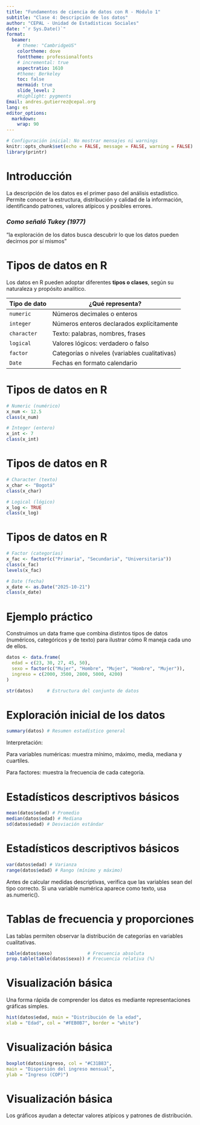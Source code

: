 ```yaml
---
title: "Fundamentos de ciencia de datos con R - Módulo 1"
subtitle: "Clase 4: Descripción de los datos"
author: "CEPAL - Unidad de Estadísticas Sociales"
date: "`r Sys.Date()`"
format: 
  beamer: 
    # theme: "CambridgeUS"
    colortheme: dove
    fonttheme: professionalfonts
    # incremental: true
    aspectratio: 1610
    #theme: Berkeley
    toc: false
    mermaid: true  
    slide_level: 2
    #highlight: pygments
Email: andres.gutierrez@cepal.org
lang: es
editor_options:
  markdown:
    wrap: 90
---
```


```r
# Configuración inicial: No mostrar mensajes ni warnings
knitr::opts_chunk$set(echo = FALSE, message = FALSE, warning = FALSE)
library(printr)
```

# Introducción

La descripción de los datos es el primer paso del análisis estadístico. Permite conocer la estructura, distribución y calidad de la información, identificando patrones, valores atípicos y posibles errores.

:::{.callout-tip}
### *Como señaló Tukey (1977)*
“la exploración de los datos busca descubrir lo que los datos pueden decirnos por sí mismos” 
:::

# Tipos de datos en R

Los datos en R pueden adoptar diferentes **tipos o clases**, según su naturaleza y propósito analítico.



| **Tipo de dato** | **¿Qué representa?**                          |
|------------------|-----------------------------------------------|
| `numeric`        | Números decimales o enteros                   |
| `integer`        | Números enteros declarados explícitamente     |
| `character`      | Texto: palabras, nombres, frases              |
| `logical`        | Valores lógicos: verdadero o falso            |
| `factor`         | Categorías o niveles (variables cualitativas) |
| `Date`           | Fechas en formato calendario                  |

# Tipos de datos en R

```r
# Numeric (numérico)
x_num <- 12.5
class(x_num)

# Integer (entero)
x_int <- 7
class(x_int)

```

# Tipos de datos en R

```r

# Character (texto)
x_char <- "Bogotá"
class(x_char)

# Logical (lógico)
x_log <- TRUE
class(x_log)
```

# Tipos de datos en R

```r
# Factor (categorías)
x_fac <- factor(c("Primaria", "Secundaria", "Universitaria"))
class(x_fac)
levels(x_fac)

# Date (fecha)
x_date <- as.Date("2025-10-21")
class(x_date)
```

# Ejemplo práctico

Construimos un data frame que combina distintos tipos de datos (numéricos, categóricos y de texto) para ilustrar cómo R maneja cada uno de ellos.

```r
datos <- data.frame(
  edad = c(23, 30, 27, 45, 50),
  sexo = factor(c("Mujer", "Hombre", "Mujer", "Hombre", "Mujer")),
  ingreso = c(2000, 3500, 2800, 5000, 4200)
)

str(datos)     # Estructura del conjunto de datos
```

# Exploración inicial de los datos

```r
summary(datos) # Resumen estadístico general
```

:::{.callout-note}
Interpretación:

Para variables numéricas: muestra mínimo, máximo, media, mediana y cuartiles.

Para factores: muestra la frecuencia de cada categoría.
:::

# Estadísticos descriptivos básicos

```r
mean(datos$edad) # Promedio
median(datos$edad) # Mediana
sd(datos$edad) # Desviación estándar
```

# Estadísticos descriptivos básicos

```r
var(datos$edad) # Varianza
range(datos$edad) # Rango (mínimo y máximo)
```
:::{.callout-tip}
Antes de calcular medidas descriptivas, verifica que las variables sean del tipo correcto.
Si una variable numérica aparece como texto, usa as.numeric().
:::

# Tablas de frecuencia y proporciones

Las tablas permiten observar la distribución de categorías en variables cualitativas.


```r
table(datos$sexo)             # Frecuencia absoluta
prop.table(table(datos$sexo)) # Frecuencia relativa (%)
```

# Visualización básica

Una forma rápida de comprender los datos es mediante representaciones gráficas simples.

```r
hist(datos$edad, main = "Distribución de la edad",
xlab = "Edad", col = "#FEB0B7", border = "white")
```

# Visualización básica

```r
boxplot(datos$ingreso, col = "#C31B83",
main = "Dispersión del ingreso mensual",
ylab = "Ingreso (COP)")
```

# Visualización básica

:::{.callout-note}
Los gráficos ayudan a detectar valores atípicos y patrones de distribución.
:::
